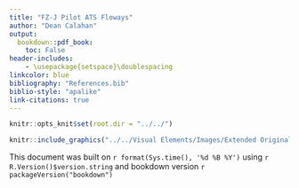 ```yaml
---
title: "FZ-J Pilot ATS Floways"
author: "Dean Calahan"
output:
  bookdown::pdf_book:
    toc: False
header-includes:
    - \usepackage{setspace}\doublespacing
linkcolor: blue
bibliography: "References.bib"
biblio-style: "apalike"
link-citations: true
---
```

```r
knitr::opts_knit$set(root.dir = "../../")
```
\pagenumbering{gobble}
\vspace{25mm}
```r
knitr::include_graphics("../../Visual Elements/Images/Extended Original Pilot (Cropped).png")
```
\newpage
This document was built on `r format(Sys.time(), '%d %B %Y')` using `r R.Version()$version.string` and bookdown version `r packageVersion("bookdown")`
\newpage
